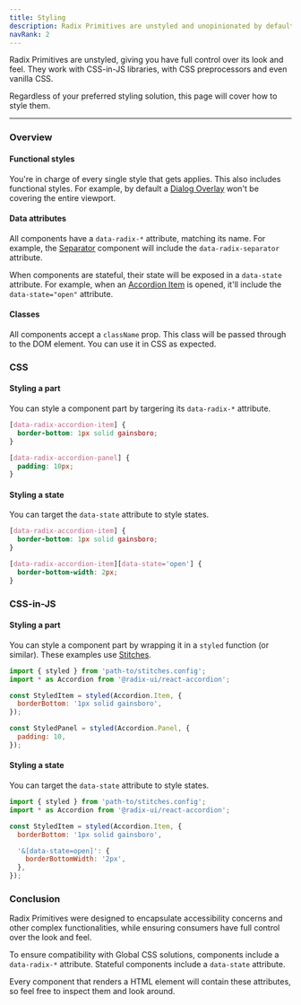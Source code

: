 ```yaml
---
title: Styling
description: Radix Primitives are unstyled and unopinionated by default.
navRank: 2
---
```


Radix Primitives are unstyled, giving you have full control over its look and feel. They work with CSS-in-JS libraries, with CSS preprocessors and even vanilla CSS.

Regardless of your preferred styling solution, this page will cover how to style them.

---

### Overview

#### Functional styles

You're in charge of every single style that gets applies. This also includes functional styles. For example, by default a [Dialog Overlay]() won't be covering the entire viewport.

#### Data attributes

All components have a `data-radix-*` attribute, matching its name. For example, the [Separator]() component will include the `data-radix-separator` attribute.

When components are stateful, their state will be exposed in a `data-state` attribute. For example, when an [Accordion Item]() is opened, it'll include the `data-state="open"` attribute.

#### Classes

All components accept a `className` prop. This class will be passed through to the DOM element. You can use it in CSS as expected.

### CSS

#### Styling a part

You can style a component part by targering its `data-radix-*` attribute.

```css
[data-radix-accordion-item] {
  border-bottom: 1px solid gainsboro;
}

[data-radix-accordion-panel] {
  padding: 10px;
}
```

#### Styling a state

You can target the `data-state` attribute to style states.

```css
[data-radix-accordion-item] {
  border-bottom: 1px solid gainsboro;
}

[data-radix-accordion-item][data-state='open'] {
  border-bottom-width: 2px;
}
```

### CSS-in-JS

#### Styling a part

You can style a component part by wrapping it in a `styled` function (or similar). These examples use [Stitches]().

```jsx
import { styled } from 'path-to/stitches.config';
import * as Accordion from '@radix-ui/react-accordion';

const StyledItem = styled(Accordion.Item, {
  borderBottom: '1px solid gainsboro',
});

const StyledPanel = styled(Accordion.Panel, {
  padding: 10,
});
```

#### Styling a state

You can target the `data-state` attribute to style states.

```jsx
import { styled } from 'path-to/stitches.config';
import * as Accordion from '@radix-ui/react-accordion';

const StyledItem = styled(Accordion.Item, {
  borderBottom: '1px solid gainsboro',

  '&[data-state=open]': {
    borderBottomWidth: '2px',
  },
});
```

### Conclusion

Radix Primitives were designed to encapsulate accessibility concerns and other complex functionalities, while ensuring consumers have full control over the look and feel.

To ensure compatibility with Global CSS solutions, components include a `data-radix-*` attribute. Stateful components include a `data-state` attribute.

Every component that renders a HTML element will contain these attributes, so feel free to inspect them and look around.
